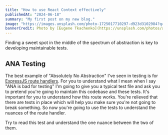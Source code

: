 ```yaml
---
title: "How to use React Context effectively"
publishedAt: "2024-06-18"
summary: "My first post on my new blog."
image: "https://images.unsplash.com/photo-1725017710297-d923d3102984?q=80&w=2940&auto=format&fit=crop&ixlib=rb-4.0.3&ixid=M3wxMjA3fDB8MHxwaG90by1wYWdlfHx8fGVufDB8fHx8fA%3D%3D"
bannerCredit: Photo by [Eugene Tkachenko](https://unsplash.com/photos/a-white-truck-parked-in-the-middle-of-a-corn-field-Z2fYRPHRyH8)
---
```


Finding a sweet spot in the middle of the spectrum of abstraction is key to
developing maintainable tests.

## ANA Testing

The best example of "Absolutely No Abstraction" I've seen in testing is for
[ExpressJS route handlers](https://expressjs.com/en/guide/routing.html). For you
to understand what I mean when I say "ANA is bad for testing" I'm going to give
you a typical test file and ask you to pretend you're going to maintain this
codebase and these tests. It's important for you to understand how this route
works. You're relieved that there are tests in place which will help you make
sure you're not going to break something. So now you're going to use the tests
to understand the nuances of the route handler.

Try to read this test and understand the one nuance between the two of them.
